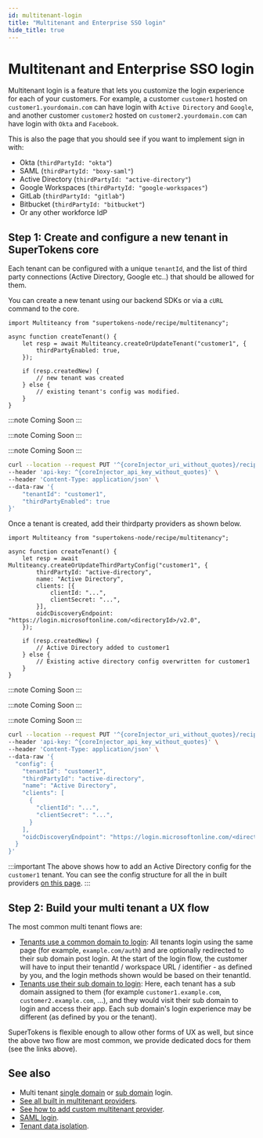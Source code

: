```yaml
---
id: multitenant-login
title: "Multitenant and Enterprise SSO login"
hide_title: true
---
```




<!-- COPY SECTION -->
<!-- ./thirdparty/pre-built-ui/multitenant-login.mdx  -->
<!-- 1 -->

<MultiTenancyPaidBanner />

# Multitenant and Enterprise SSO login

Multitenant login is a feature that lets you customize the login experience for each of your customers. For example, a customer `customer1` hosted on `customer1.yourdomain.com` can have login with `Active Directory` and `Google`, and another customer `customer2` hosted on `customer2.yourdomain.com` can have login with `Okta` and `Facebook`.

This is also the page that you should see if you want to implement sign in with:
- Okta (`thirdPartyId: "okta"`)
- SAML (`thirdPartyId: "boxy-saml"`)
- Active Directory (`thirdPartyId: "active-directory"`)
- Google Workspaces (`thirdPartyId: "google-workspaces"`)
- GitLab (`thirdPartyId: "gitlab"`)
- Bitbucket (`thirdPartyId: "bitbucket"`)
- Or any other workforce IdP

<!-- END COPY SECTION -->

<!-- COPY SECTION -->
<!-- ./thirdparty/pre-built-ui/multitenant-login.mdx  -->
<!-- 2 -->

## Step 1: Create and configure a new tenant in SuperTokens core

Each tenant can be configured with a unique `tenantId`, and the list of third party connections (Active Directory, Google etc..) that should be allowed for them. 

You can create a new tenant using our backend SDKs or via a `cURL` command to the core.

<!-- END COPY SECTION -->

<!-- COPY SECTION -->
<!-- ./thirdparty/pre-built-ui/multitenant-login.mdx  -->
<!-- 2a -->

<BackendSDKTabs enableCurl>

<TabItem value="nodejs">

```tsx
import Multiteancy from "supertokens-node/recipe/multitenancy";

async function createTenant() {
    let resp = await Multiteancy.createOrUpdateTenant("customer1", {
        thirdPartyEnabled: true,
    });

    if (resp.createdNew) {
        // new tenant was created
    } else {
        // existing tenant's config was modified.
    }
}
```

</TabItem>
<TabItem value="go">

:::note
Coming Soon
:::

</TabItem>
<TabItem value="python">

<PythonSyncAsyncSubTabs>
<TabItem value="asyncio">

:::note
Coming Soon
:::

</TabItem>

<TabItem value="syncio">

:::note
Coming Soon
:::

</TabItem>
</PythonSyncAsyncSubTabs>

</TabItem>

<TabItem value="curl">

<CoreInjector defaultValue="http://localhost:3567" showTenantId={false}>

```bash
curl --location --request PUT '^{coreInjector_uri_without_quotes}/recipe/multitenancy/tenant' \
--header 'api-key: ^{coreInjector_api_key_without_quotes}' \
--header 'Content-Type: application/json' \
--data-raw '{
    "tenantId": "customer1",
    "thirdPartyEnabled": true
}'
```

</CoreInjector>

</TabItem>

</BackendSDKTabs>

<!-- END COPY SECTION -->

<!-- COPY SECTION -->
<!-- ./thirdparty/pre-built-ui/multitenant-login.mdx  -->
<!-- 2b -->

Once a tenant is created, add their thirdparty providers as shown below.

<!-- END COPY SECTION -->

<!-- COPY SECTION -->
<!-- ./thirdparty/pre-built-ui/multitenant-login.mdx  -->
<!-- 2ba -->

<BackendSDKTabs enableCurl>

<TabItem value="nodejs">

```tsx
import Multiteancy from "supertokens-node/recipe/multitenancy";

async function createTenant() {
    let resp = await Multiteancy.createOrUpdateThirdPartyConfig("customer1", {
        thirdPartyId: "active-directory",
        name: "Active Directory",
        clients: [{
            clientId: "...",
            clientSecret: "...",
        }],
        oidcDiscoveryEndpoint: "https://login.microsoftonline.com/<directoryId>/v2.0",
    });

    if (resp.createdNew) {
        // Active Directory added to customer1
    } else {
        // Existing active directory config overwritten for customer1
    }
}
```

</TabItem>
<TabItem value="go">

:::note
Coming Soon
:::

</TabItem>
<TabItem value="python">

<PythonSyncAsyncSubTabs>
<TabItem value="asyncio">

:::note
Coming Soon
:::

</TabItem>

<TabItem value="syncio">

:::note
Coming Soon
:::

</TabItem>
</PythonSyncAsyncSubTabs>

</TabItem>

<TabItem value="curl">

<CoreInjector defaultValue="http://localhost:3567" showTenantId={false}>

```bash
curl --location --request PUT '^{coreInjector_uri_without_quotes}/recipe/multitenancy/config/thirdparty' \
--header 'api-key: ^{coreInjector_api_key_without_quotes}' \
--header 'Content-Type: application/json' \
--data-raw '{
  "config": {
    "tenantId": "customer1",
    "thirdPartyId": "active-directory",
    "name": "Active Directory",
    "clients": [
      {
        "clientId": "...",
        "clientSecret": "...",
      }
    ],
	"oidcDiscoveryEndpoint": "https://login.microsoftonline.com/<directoryId>/v2.0"
  }
}'
```

</CoreInjector>

</TabItem>

</BackendSDKTabs>

<!-- END COPY SECTION -->

<!-- COPY SECTION -->
<!-- ./thirdparty/pre-built-ui/multitenant-login.mdx  -->
<!-- 2c -->

:::important
The above shows how to add an Active Directory config for the `customer1` tenant. You can see the config structure for all the in built providers [on this page](../common-customizations/sign-in-and-up/provider-config).
:::

<!-- END COPY SECTION -->

<!-- COPY SECTION -->
<!-- ./thirdparty/pre-built-ui/multitenant-login.mdx  -->
<!-- 4 -->

## Step 2: Build your multi tenant a UX flow

The most common multi tenant flows are:
- [Tenants use a common domain to login](../common-customizations/multi-tenancy/common-domain-login): All tenants login using the same page (for example, `example.com/auth`) and are optionally redirected to their sub domain post login. At the start of the login flow, the customer will have to input their tenantId / workspace URL / identifier - as defined by you, and the login methods shown would be based on their tenantId.
- [Tenants use their sub domain to login](../common-customizations/multi-tenancy/sub-domain-login): Here, each tenant has a sub domain assigned to them (for example `customer1.example.com`, `customer2.example.com`, ...), and they would visit their sub domain to login and access their app. Each sub domain's login experience may be different (as defined by you or the tenant).

SuperTokens is flexible enough to allow other forms of UX as well, but since the above two flow are most common, we provide dedicated docs for them (see the links above).

## See also

- Multi tenant [single domain](../common-customizations/multi-tenancy/common-domain-login) or [sub domain](../common-customizations/multi-tenancy/sub-domain-login) login.
- [See all built in multitenant providers](../common-customizations/sign-in-and-up/provider-config).
- [See how to add custom multitenant provider](../common-customizations/multi-tenancy/custom-provider).
- [SAML login](../common-customizations/saml/what-is-saml).
- [Tenant data isolation](../common-customizations/multi-tenancy/new-tenant-config#providing-additional-configuration-per-tenant).

<!-- END COPY SECTION -->
